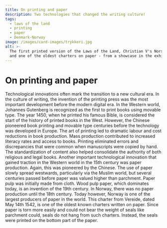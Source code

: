 ```yaml
---
title: On printing and paper
description: Two technologies that changed the writing culture!
tags:
  - laws of the land
  - printing
  - paper
  - Denmark-Norway
image: /images/card-images/trykkeri.jpg
alt: >-
  The first printed version of the Laws of the Land, Christian V's Norske Lov.
  and one of the oldest charters on paper - from a showcase in the exhibition.
---
```



# On printing and paper

<Container stil="initial side">
    Technological innovations often mark the transition to a new cultural era. In the culture of writing, the invention of the printing press was the most important development before the modern digital era. In the Western world, Johannes Gutenberg is recognized as the first to print books using movable type. The year 1450, when he printed his famous Bible, is considered the start of the history of printed books in the West. However, the Chinese pioneered book printing and movable type centuries before the technology was developed in Europe. The art of printing led to dramatic labour and cost reductions in book production. Mass production contributed to increased literacy rates and access to books. Printing eliminated errors and discrepancies that were common when manuscripts were copied by hand. The standardization of content also helped consolidate the authority of both religious and legal books. Another important technological innovation that gained traction in the Western world in the 15th century was paper production. Again, this was pioneered by the Chinese. The use of paper slowly spread westwards, particularly via the Muslim world, but several centuries passed before paper was valued higher than parchment. Paper pulp was initially made from cloth. Wood pulp paper, which dominates today, is an invention of the 19th century. In Norway, there was no paper production until the 18th century. Today however, Norway is one of the largest producers of paper in the world.
</Container>

<Work id="ubb-diplom-0214" marcus="https://marcus.uib.no/instance/charter/ubb-diplom-0214.html">
This charter from Vereide, dated May 14th 1542, is one of the oldest known charters written on paper. Since paper is torn more easily and could not bear the weight of seals like parchment could, seals do not hang from such charters. Instead, the seals were printed on the bottom part of the paper.
</Work>

